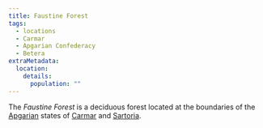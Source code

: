 ```yaml
---
title: Faustine Forest
tags:
  - locations
  - Carmar
  - Apgarian Confederacy
  - Betera
extraMetadata:
  location:
    details:
      population: ""
---
```


<Stub />

The *Faustine Forest* is a deciduous forest located at the boundaries of the
[Apgarian](/locations/apgar) states of [Carmar](/locations/carmar) and
[Sartoria](/locations/sartoria).
